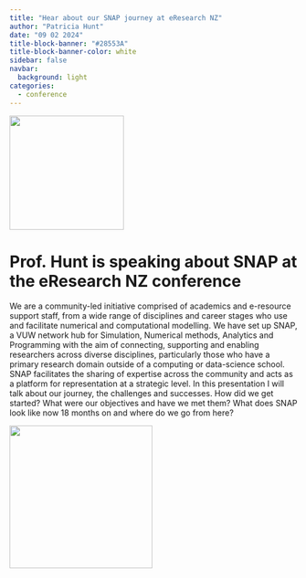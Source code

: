 ```yaml
---
title: "Hear about our SNAP journey at eResearch NZ"
author: "Patricia Hunt"
date: "09 02 2024"
title-block-banner: "#28553A"
title-block-banner-color: white
sidebar: false
navbar:
  background: light
categories: 
  - conference
---
```

<style>
.quarto-title > h1.title, p.subtitle {
  padding-left: 190px; # prevent long titles (and subtitles) from overlapping logo
}
.quarto-categories {
  padding-left: 110px; # (mostly) prevent categories from overlapping the logo
}
</style>

![](eresearch_banner1.png){height=200 fig-align="center"}

<h1>Prof. Hunt is speaking about SNAP at the eResearch NZ conference</h1>

We are a community-led initiative comprised of academics and e-resource support staff, from a wide range of disciplines and career stages who use and facilitate numerical and computational modelling.  We have set up SNAP, a VUW network hub for Simulation, Numerical methods, Analytics and Programming with the aim of connecting, supporting and enabling researchers across diverse disciplines, particularly those who have a primary research domain outside of a computing or data-science school.  SNAP facilitates the sharing of expertise across the community and acts as a platform for representation at a strategic level.  In this presentation I will talk about our journey, the challenges and successes.  How did we get started?  What were our objectives and have we met them?  What does SNAP look like now 18 months on and where do we go from here?


![](com-Tricia-Hunt.jpg){height=250 fig-align="center"}
